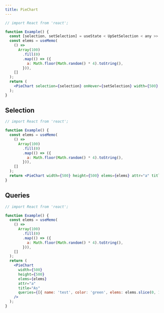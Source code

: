 ```yaml
---
title: PieChart
---
```


```jsx live
// import React from 'react';

function Example() {
  const [selection, setSelection] = useState < UpSetSelection < any >> null;
  const elems = useMemo(
    () =>
      Array(100)
        .fill(0)
        .map(() => ({
          a: Math.floor(Math.random() * 4).toString(),
        })),
    []
  );
  return (
    <PieChart selection={selection} onHover={setSelection} width={500} height={500} elems={elems} attr="a" title="As" />
  );
}
```

## Selection

```jsx live
// import React from 'react';

function Example() {
  const elems = useMemo(
    () =>
      Array(100)
        .fill(0)
        .map(() => ({
          a: Math.floor(Math.random() * 4).toString(),
        })),
    []
  );
  return <PieChart width={500} height={500} elems={elems} attr="a" title="As" selection={elems.slice(0, 7)} />;
}
```

## Queries

```jsx live
// import React from 'react';

function Example() {
  const elems = useMemo(
    () =>
      Array(100)
        .fill(0)
        .map(() => ({
          a: Math.floor(Math.random() * 4).toString(),
        })),
    []
  );
  return (
    <PieChart
      width={500}
      height={500}
      elems={elems}
      attr="a"
      title="As"
      queries={[{ name: 'test', color: 'green', elems: elems.slice(0, 10) }]}
    />
  );
}
```
